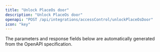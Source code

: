 ```yaml
---
title: "Unlock PlaceOs door"
description: "Unlock PlaceOs door"
openapi: "POST /api/integrations/accessControl/unlockPlaceOsDoor"
icon: "key"
---
```


<Note>
The parameters and response fields below are automatically generated from the OpenAPI specification.
</Note>
